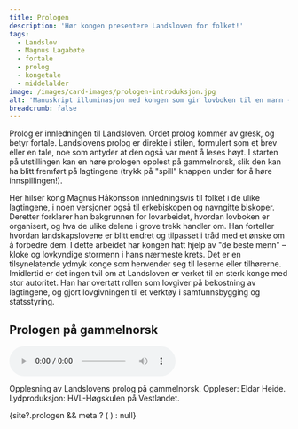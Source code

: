 ```yaml
---
title: Prologen
description: 'Hør kongen presentere Landsloven for folket!'
tags:
  - Landslov
  - Magnus Lagabøte
  - fortale
  - prolog
  - kongetale
  - middelalder
image: /images/card-images/prologen-introduksjon.jpg
alt: 'Manuskript illuminasjon med kongen som gir lovboken til en mann - fra Codex Reenhielmianus (GKS 1154, fol. 1v)'
breadcrumb: false
---
```



<SitatHero 
    title='Prolog' 
    ingress='«Magnus, med Guds miskunn Norges konge, sønn av kong Håkon, sønnesønn av kong Sverre, sender Guds og sin hilsen til alle Guds og sine venner i Gulatings lovområde»'  
    footer=''
/>

<Container stil="firstletter text-left text-xl" columns={2} margin={10}>
  Prolog er innledningen til Landsloven. Ordet prolog kommer av gresk, og betyr fortale. Landslovens prolog er direkte i stilen, formulert som et brev eller en tale, noe som antyder at den også var ment å leses høyt. I starten på utstillingen kan en høre prologen opplest på gammelnorsk, slik den kan ha blitt fremført på lagtingene (trykk på "spill" knappen under for å høre innspillingen!). 
  
  Her hilser kong Magnus Håkonsson innledningsvis til folket i de ulike lagtingene, i noen versjoner også til erkebiskopen og navngitte biskoper. Deretter forklarer han bakgrunnen for lovarbeidet, hvordan lovboken er organisert, og hva de ulike delene i grove trekk handler om. Han forteller hvordan landskapslovene er blitt endret og tilpasset i tråd med et ønske om å forbedre dem. I dette arbeidet har kongen hatt hjelp av "de beste menn" – kloke og lovkyndige stormenn i hans nærmeste krets. Det er en tilsynelatende ydmyk konge som henvender seg til leserne eller tilhørerne. Imidlertid er det ingen tvil om at Landsloven er verket til en sterk konge med stor autoritet. Han har overtatt rollen som lovgiver på bekostning av lagtingene, og gjort lovgivningen til et verktøy i samfunnsbygging og statsstyring.
</Container>

<Container className='w-1/2 mx-auto'>
  <h2 className='text-2xl font-bold text-center mb-4'>Prologen på gammelnorsk</h2>
  <audio controls preload="metadata" aria-label="Opplesning av Landslovens prolog på gammelnorsk" className='w-full'>
    <source src={audioOgg} type="audio/ogg" />
    <source src={audioMp3} type="audio/mpeg" />
    <p>Din nettleser støtter ikke HTML5 audio. Her er en <a href={audioMp3}>lenke til lydfilen</a>.</p>
    {/* <track kind="captions" label="Transkripsjon" src="" /> */}
  </audio>
  <p className="text-sm text-gray-600 dark:text-gray-400 mt-2"> Opplesning av Landslovens prolog på gammelnorsk. Oppleser: Eldar Heide. Lydproduksjon: HVL-Høgskulen på Vestlandet.</p>
</Container>

<Container>
    {site?.prologen && meta ? (
    <SubTextsCards items={site.prologen} meta={meta}  />
  ) : null}
 </Container>



 
